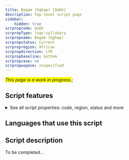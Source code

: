 ```yaml
---
title: Bagam (Eghap) [Qabh]
description: Top-level script page
sidebar:
    hidden: true
scrpropcode: Qabh
scrpropType: logo-syllabary
scrpropname: Bagam (Eghap)
scrpropstatus: Current
scrpropregion: African
scrpropdirection: LTR
scrpropbaseline: bottom
scrpropcase: no
scrpropwspace: unspecified
---
```


<span style='background-color:yellow'>_This page is a work in progress._</span>;


## Script features

<details>
<summary> See all script properties: code, region, status and more</summary>
<ScriptInfo />
</details>

## Languages that use this script

<WsList script='Qabh' wsMax='5' />

## Script description

To be completed...

